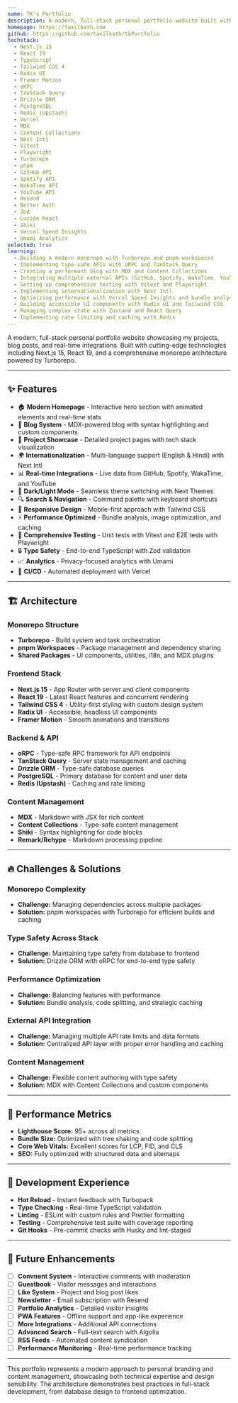 ```yaml
---
name: TK's Portfolio
description: A modern, full-stack personal portfolio website built with Next.js 15, featuring a blog, project showcases, interactive features, and real-time integrations with GitHub, Spotify, WakaTime, and YouTube APIs.
homepage: https://taxilkath.com
github: https://github.com/taxilkath/tkPortfolio
techstack:
  - Next.js 15
  - React 19
  - TypeScript
  - Tailwind CSS 4
  - Radix UI
  - Framer Motion
  - oRPC
  - TanStack Query
  - Drizzle ORM
  - PostgreSQL
  - Redis (Upstash)
  - Vercel
  - MDX
  - Content Collections
  - Next Intl
  - Vitest
  - Playwright
  - Turborepo
  - pnpm
  - GitHub API
  - Spotify API
  - WakaTime API
  - YouTube API
  - Resend
  - Better Auth
  - Zod
  - Lucide React
  - Shiki
  - Vercel Speed Insights
  - Umami Analytics
selected: true
learning:
  - Building a modern monorepo with Turborepo and pnpm workspaces
  - Implementing type-safe APIs with oRPC and TanStack Query
  - Creating a performant blog with MDX and Content Collections
  - Integrating multiple external APIs (GitHub, Spotify, WakaTime, YouTube)
  - Setting up comprehensive testing with Vitest and Playwright
  - Implementing internationalization with Next Intl
  - Optimizing performance with Vercel Speed Insights and bundle analysis
  - Building accessible UI components with Radix UI and Tailwind CSS
  - Managing complex state with Zustand and React Query
  - Implementing rate limiting and caching with Redis
---
```


A modern, full-stack personal portfolio website showcasing my projects, blog posts, and real-time integrations. Built with cutting-edge technologies including Next.js 15, React 19, and a comprehensive monorepo architecture powered by Turborepo.

---

## ✨ Features

- 🏠 **Modern Homepage** - Interactive hero section with animated elements and real-time stats
- 📝 **Blog System** - MDX-powered blog with syntax highlighting and custom components
- 🎯 **Project Showcase** - Detailed project pages with tech stack visualization
- 🌍 **Internationalization** - Multi-language support (English & Hindi) with Next Intl
- 📊 **Real-time Integrations** - Live data from GitHub, Spotify, WakaTime, and YouTube
- 🎨 **Dark/Light Mode** - Seamless theme switching with Next Themes
- 🔍 **Search & Navigation** - Command palette with keyboard shortcuts
- 📱 **Responsive Design** - Mobile-first approach with Tailwind CSS
- ⚡ **Performance Optimized** - Bundle analysis, image optimization, and caching
- 🧪 **Comprehensive Testing** - Unit tests with Vitest and E2E tests with Playwright
- 🔒 **Type Safety** - End-to-end TypeScript with Zod validation
- 📈 **Analytics** - Privacy-focused analytics with Umami
- 🚀 **CI/CD** - Automated deployment with Vercel

---

## 🏗️ Architecture

### **Monorepo Structure**
- **Turborepo** - Build system and task orchestration
- **pnpm Workspaces** - Package management and dependency sharing
- **Shared Packages** - UI components, utilities, i18n, and MDX plugins

### **Frontend Stack**
- **Next.js 15** - App Router with server and client components
- **React 19** - Latest React features and concurrent rendering
- **Tailwind CSS 4** - Utility-first styling with custom design system
- **Radix UI** - Accessible, headless UI components
- **Framer Motion** - Smooth animations and transitions

### **Backend & API**
- **oRPC** - Type-safe RPC framework for API endpoints
- **TanStack Query** - Server state management and caching
- **Drizzle ORM** - Type-safe database queries
- **PostgreSQL** - Primary database for content and user data
- **Redis (Upstash)** - Caching and rate limiting

### **Content Management**
- **MDX** - Markdown with JSX for rich content
- **Content Collections** - Type-safe content management
- **Shiki** - Syntax highlighting for code blocks
- **Remark/Rehype** - Markdown processing pipeline

---

## 🔥 Challenges & Solutions

### **Monorepo Complexity**
- **Challenge:** Managing dependencies across multiple packages
- **Solution:** pnpm workspaces with Turborepo for efficient builds and caching

### **Type Safety Across Stack**
- **Challenge:** Maintaining type safety from database to frontend
- **Solution:** Drizzle ORM with oRPC for end-to-end type safety

### **Performance Optimization**
- **Challenge:** Balancing features with performance
- **Solution:** Bundle analysis, code splitting, and strategic caching

### **External API Integration**
- **Challenge:** Managing multiple API rate limits and data formats
- **Solution:** Centralized API layer with proper error handling and caching

### **Content Management**
- **Challenge:** Flexible content authoring with type safety
- **Solution:** MDX with Content Collections and custom components

---

## 🚀 Performance Metrics

- **Lighthouse Score:** 95+ across all metrics
- **Bundle Size:** Optimized with tree shaking and code splitting
- **Core Web Vitals:** Excellent scores for LCP, FID, and CLS
- **SEO:** Fully optimized with structured data and sitemaps

---

## 🔧 Development Experience

- **Hot Reload** - Instant feedback with Turbopack
- **Type Checking** - Real-time TypeScript validation
- **Linting** - ESLint with custom rules and Prettier formatting
- **Testing** - Comprehensive test suite with coverage reporting
- **Git Hooks** - Pre-commit checks with Husky and lint-staged

---

## 🌟 Future Enhancements

- [ ] **Comment System** - Interactive comments with moderation
- [ ] **Guestbook** - Visitor messages and interactions
- [ ] **Like System** - Project and blog post likes
- [ ] **Newsletter** - Email subscription with Resend
- [ ] **Portfolio Analytics** - Detailed visitor insights
- [ ] **PWA Features** - Offline support and app-like experience
- [ ] **More Integrations** - Additional API connections
- [ ] **Advanced Search** - Full-text search with Algolia
- [ ] **RSS Feeds** - Automated content syndication
- [ ] **Performance Monitoring** - Real-time performance tracking

---

This portfolio represents a modern approach to personal branding and content management, showcasing both technical expertise and design sensibility. The architecture demonstrates best practices in full-stack development, from database design to frontend optimization.
